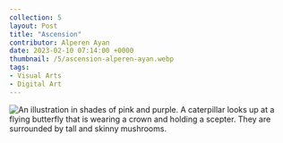 ---
collection: 5
layout: Post
title: "Ascension"
contributor: Alperen Ayan
date: 2023-02-10 07:14:00 +0000
thumbnail: /5/ascension-alperen-ayan.webp
tags: 
- Visual Arts
- Digital Art
---
<img src="{{ site.baseurl }}/uploads/5/ascension-alperen-ayan.jpg"
    alt="An illustration in shades of pink and purple. A caterpillar looks up at a flying butterfly that is wearing a crown and holding a scepter. They are surrounded by tall and skinny mushrooms." />
